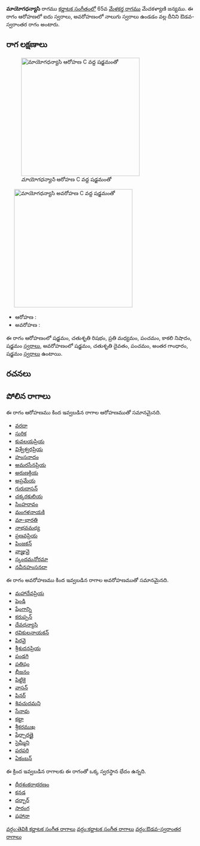 {{Infobox ragam
	| name          	= మాయోగధన్యాసి
	| synonym	    	= 
	| mela          	= 
	| chakra        	= 
	| janaka        	= 
	| type          	= ఔడవ-స్వరాంతర
	| arohanam      	= {{svaraC|S|R2|M2|P|N3|S'}} 
	| avarohanam    	= {{svaraC|S'|D2|P|G3|S}}
	| jeeva         	=
	| chhaya        	=
	| nyasa         	=
	| vishesha      	= 
	| equivalent  		= 
}}
{{కర్ణాటక సంగీత రాగాలు}}
'''మాయోగధన్యాసి''' రాగము [[కర్ణాటక సంగీతం]]లో 65వ [[మేళకర్త రాగము]] మేచకళ్యాణి జన్యము.  ఈ రాగం ఆరోహణలో ఐదు స్వరాలు, అవరోహణంలో నాలుగు స్వరాలు ఉండడం వల్ల దీనిని ఔడవ-స్వరాంతర రాగం అంటారు.


==రాగ లక్షణాలు==
[[Image:mayogadhanyasi_ar_kb2wiki.png|thumb|right|316px|''మాయోగధన్యాసి'' ఆరోహణ C వద్ద షడ్జమంతో]]
	[[Image:mayogadhanyasi_av_kb2wiki.png|thumb|right|316px|''మాయోగధన్యాసి'' అవరోహణ C వద్ద షడ్జమంతో]]

* ఆరోహణ : {{svaraC|S|R2|M2|P|N3|S'}} 
* అవరోహణ : {{svaraC|S'|D2|P|G3|S}}

ఈ రాగం ఆరోహణంలో షడ్జమం, చతుశృతి రిషభం, ప్రతి మధ్యమం, పంచమం, కాకలి  నిషాదం, షడ్జమం [[స్వరాలు]], అవరోహణంలో షడ్జమం, చతుశృతి దైవతం, పంచమం, అంతర గాంధారం, షడ్జమం [[స్వరాలు]] ఉంటాయి.

==రచనలు==



==పోలిన రాగాలు==
ఈ రాగం ఆరోహణము కింద ఇవ్వబడిన రాగాల ఆరోహణముతో సమానమైనది.
* [[వరదా]]
* [[సురిక]]
* [[కువలయప్రియ]]
* [[విశ్వేశ్వరప్రియ]]
* [[హంసనాదం]]
* [[అమరసేనప్రియ]]
* [[అరుణక్రియ]]
* [[అప్రమేయ]]
* [[గురుదాసన్]]
* [[ చక్కరకులియ]]
* [[సింహరావం]]
* [[మంగళనాయకి]]
* [[మా-భారతి]]
* [[నాభవమధ్య]]
* [[ప్రణవప్రియ]]
* [[పింజకన్]]
* [[వాజ్హువై]]
* [[స్కందమనోరమా]]
* [[నవీనహంసనదా]]

ఈ రాగం అవరోహణము కింద ఇవ్వబడిన రాగాల అవరోహణముతో సమానమైనది.
* [[మహాదేవప్రియ]]
* [[షెండి]]
* [[షేంగాన్ని]]
* [[కరుప్పన్]]
* [[దేవధన్యాసి]]
* [[రవికులనాయకన్]]
* [[పిరవై]]
* [[శ్రీశుదనప్రియ]]
* [[పండగి]]
* [[పతిషం]]
* [[ భీజనం]]
* [[పిట్టికై]]
* [[వాసన్]]
* [[పినర్]]
* [[శివచుదమని]]
* [[సేనావు]]
* [[కట్టా]]
* [[శ్రీకరముఖ]]
* [[షేర్పారత్తై]]
* [[సైమ్మీని]]
* [[పరపరి]]
* [[ఏకంబన్]]

ఈ క్రింద ఇవ్వబడిన రాగాలకు ఈ రాగంతో ఒక్క స్వరస్థాన భేదం ఉన్నది.
* [[ధీరశంకరాభరణం]]
* [[కనడ]]
* [[దర్బార్]]
* [[సారంగ]]
* [[షహానా]]



[[వర్గం:తెవికి కర్ణాటక సంగీత రాగాలు]]
[[వర్గం:కర్ణాటక సంగీత రాగాలు]]
[[వర్గం:ఔడవ-స్వరాంతర రాగాలు]]